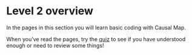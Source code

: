 # Level 2 overview{#xlevel2}

In the pages in this section you will learn basic coding with Causal Map. 

When you've read the pages, try the [quiz](https://causalmap.shinyapps.io/quizzes/#section-xlevel12) to see if you have understood enough or need to review some things! 

